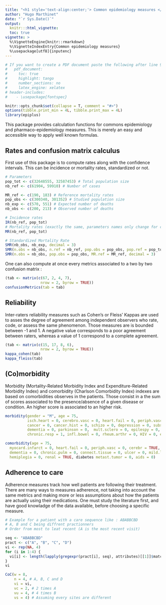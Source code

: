 ```yaml
---
title: "<h1 style='text-align:center;'> Common epidemiology measures </h1>"
author: "Hugo Marthinet"
date: "`r Sys.Date()`"
output:
  knitr:::html_vignette:
  toc: true
vignette: >
  %\VignetteEngine{knitr::rmarkdown}
  %\VignetteIndexEntry{Common epidemiology measures}
  %\usepackage[utf8]{inputenc}
---
```


\setmainfont{Calibri Light}

```r

# If you want to create a PDF document paste the following after line 9 above:
#   pdf_document:
#     toc: true
#     highlight: tango
#     number_sections: no
#     latex_engine: xelatex    
# header-includes: 
#    - \usepackage{fontspec}

knitr::opts_chunk$set(collapse = T, comment = "#>")
options(tibble.print_min = 4L, tibble.print_max = 4L)
library(epiplus)
```

This package provides calculation functions for commons epidemiology and pharmaco-epidemiology measures. This is merely an easy and accessible way to apply well known formulas.


## Rates and confusion matrix calculus

First use of this package is to compute rates along with the confidence intervals. This can be incidence or mortality rates, standardized or not.

```r
# Parameters
pop_tot <- c(32648555, 32587453) # Total population size
nb_ref <- c(61904, 59910) # Number of cases

MR_ref <- c(190, 183) # Reference mortality rates
pop_obs <- c(300340, 301352) # Studied population size
nb_exp <- c(570, 551) # Expected number of deaths
nb_obs <- c(200, 213) # Observed number of deaths

# Incidence rates
IR(nb_ref, pop_tot)
# Mortality rates (exactly the same, parameters names only change for convenience)
MR(nb_ref, pop_tot)

# Standardized Mortality Rate
SMR(nb_obs, nb_exp, decimal = 3)
SMR(n.obs = nb_obs, n.ref = nb_ref, pop.obs = pop_obs, pop.ref = pop_tot, decimal = 3)
SMR(n.obs = nb_obs, pop.obs = pop_obs, MR.ref = MR_ref, decimal = 3)
```

One can also compute at once every metrics associated to a two by two confusion matrix :

```r
(tab <- matrix(c(67, 2, 4, 7),
                nrow = 2, byrow = TRUE))
confusionMetrics(tab = tab)
```

## Reliability

Inter-raters reliability measures such as Cohen's or Fleiss' Kappas are used to asses the degree of agreement among independent observers who rate, code, or assess the same phenomenon.
Those measures are is bounded between -1 and 1. A negative value corresponds to a poor agreement between raters, whereas a value of 1 correspond to a complete agreement.

```r
(tab <- matrix(c(15, 17, 8, 6),
                nrow = 2, byrow = TRUE))
kappa_cohen(tab)
kappa_fleiss(tab)
```


## (Co)morbidity

Morbidity (Mortality-Related Morbidity Index and Expenditure-Related Morbidity Index) and comorbidity (Charlson Comorbidity Index) indexes are based on comorbidities
observes in the patients. Those consist in a the sum of scores associated to the presence/absence of a given disease or condition. An higher score is associated
to an higher risk.

```r
morbidity(gender = "M", age = 75,
          isch.heart = 0, cerebro.vasc = 0, heart.fail = 0, periph.vasc = 0, diabetes = 1,
          cancer = 0, cancer.hist = 0, schizo = 0, depression = 0, subst.abuse = 0,
          dementia = 0, parkinson = 0,  mult.sclero = 0, epilespy = 0,
          chronic.resp = 1, infl.bowel = 0, rheum.arthr = 0, HIV = 0, es.renal = 0, liver.pancr = 0)

comorbidity(age = 75,
  myocard.infarct = 0, heart.fail = 0, periph.vasc = 0, cerebr = TRUE, diabetes = 0,
  dementia = 0, chronic.pulm = 0, connect.tissue = 0, ulcer = 0, mild.liver = 0,
  hemiplegia = 0, renal = TRUE, diabetes metast.tumor = 0, aids = 0)
```


## Adherence to care

Adherence measures track how well patients are following their treatment. There are many ways to measures adherence, not taking into account the same metrics and making more 
or less assumptions about how the patients are actually using their medications. One must study the literature first, and have good knowladge of the data available, before choosing a specific measure.

```r
# Example for a patient with a care sequence like : ABABBCBD
# A, B and C being diffrent practionners
# Order from most to leat recent (A is the most recent visit)

seq <- "ABABBCBD"
pract <- c("A", "B", "C", "D")
vi <- rep(NA, 4)
for (i in 1:4) {
  vi[i] <- length(lapply(gregexpr(pract[i], seq), attributes)[[1]]$match.length)
}
vi

CoC(w = 8,
    n = 4, # A, B, C and D
    vi = vi,
    vc = 2, # 2 times A
    vu = 4, # 4 times B
    vs = 4) # Assuming every sites are different
```
